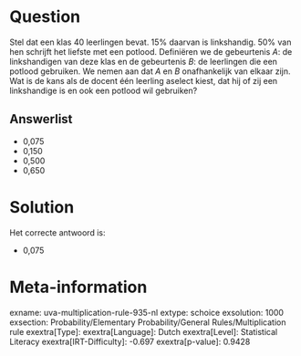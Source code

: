 Question
========

Stel dat een klas 40 leerlingen bevat. 15% daarvan is linkshandig. 50%
van hen schrijft het liefste met een potlood. Definiëren we de
gebeurtenis *A*: de linkshandigen van deze klas en de gebeurtenis *B*:
de leerlingen die een potlood gebruiken. We nemen aan dat *A* en *B*
onafhankelijk van elkaar zijn. Wat is de kans als de docent één leerling
aselect kiest, dat hij of zij een linkshandige is en ook een potlood wil
gebruiken?

Answerlist
----------

* 0,075
* 0,150
* 0,500
* 0,650

Solution
========

Het correcte antwoord is: 

* 0,075

Meta-information
================
exname: uva-multiplication-rule-935-nl
extype: schoice
exsolution: 1000
exsection: Probability/Elementary Probability/General Rules/Multiplication rule
exextra[Type]: 
exextra[Language]: Dutch
exextra[Level]: Statistical Literacy
exextra[IRT-Difficulty]: -0.697
exextra[p-value]: 0.9428
